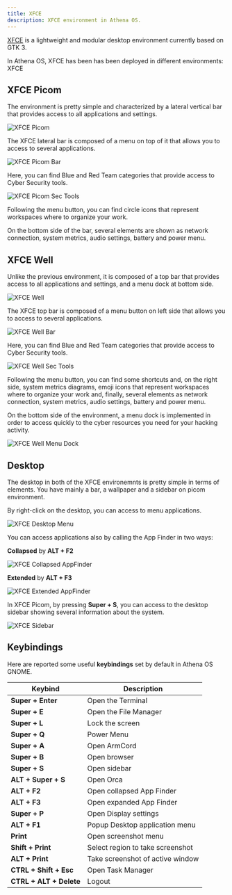 ```yaml
---
title: XFCE
description: XFCE environment in Athena OS.
---
```


[XFCE](https://wiki.archlinux.org/title/xfce) is a lightweight and modular desktop environment currently based on GTK 3.

In Athena OS, XFCE has been has been deployed in different environments: XFCE 

## XFCE Picom

The environment is pretty simple and characterized by a lateral vertical bar that provides access to all applications and settings.

![XFCE Picom](@assets/images/xfce-picom.png)

The XFCE lateral bar is composed of a menu on top of it that allows you to access to several applications.

![XFCE Picom Bar](@assets/images/xfce-picom-bar.png)

Here, you can find Blue and Red Team categories that provide access to Cyber Security tools.

![XFCE Picom Sec Tools](@assets/images/xfce-picom-sectools.png)

Following the menu button, you can find circle icons that represent workspaces where to organize your work.

On the bottom side of the bar, several elements are shown as network connection, system metrics, audio settings, battery and power menu.

## XFCE Well

Unlike the previous environment, it is composed of a top bar that provides access to all applications and settings, and a menu dock at bottom side.

![XFCE Well](@assets/images/xfce-well.png)

The XFCE top bar is composed of a menu button on left side that allows you to access to several applications.

![XFCE Well Bar](@assets/images/xfce-well-bar.png)

Here, you can find Blue and Red Team categories that provide access to Cyber Security tools.

![XFCE Well Sec Tools](@assets/images/xfce-well-sectools.png)

Following the menu button, you can find some shortcuts and, on the right side, system metrics diagrams, emoji icons that represent workspaces where to organize your work and, finally, several elements as network connection, system metrics, audio settings, battery and power menu.

On the bottom side of the environment, a menu dock is implemented in order to access quickly to the cyber resources you need for your hacking activity.

![XFCE Well Menu Dock](@assets/images/xfce-well-menudock.png)

## Desktop

The desktop in both of the XFCE environemnts is pretty simple in terms of elements. You have mainly a bar, a wallpaper and a sidebar on picom environment.

By right-click on the desktop, you can access to menu applications.

![XFCE Desktop Menu](@assets/images/xfce-desktop-menu.png)

You can access applications also by calling the App Finder in two ways:

**Collapsed** by **ALT + F2**

![XFCE Collapsed AppFinder](@assets/images/xfce-collapsed-appfinder.png)

**Extended** by **ALT + F3**

![XFCE Extended AppFinder](@assets/images/xfce-extended-appfinder.png)

In XFCE Picom, by pressing **Super + S**, you can access to the desktop sidebar showing several information about the system.

![XFCE Sidebar](@assets/images/xfce-picom-sidebar.png)

## Keybindings

Here are reported some useful **keybindings** set by default in Athena OS GNOME.

| Keybind | Description |
| ------- | ----------- |
| **Super + Enter** | Open the Terminal |
| **Super + E** | Open the File Manager |
| **Super + L** | Lock the screen |
| **Super + Q** | Power Menu |
| **Super + A** | Open ArmCord |
| **Super + B** | Open browser |
| **Super + S** | Open sidebar |
| **ALT + Super + S** | Open Orca |
| **ALT + F2** | Open collapsed App Finder |
| **ALT + F3** | Open expanded App Finder |
| **Super + P** | Open Display settings |
| **ALT + F1** | Popup Desktop application menu |
| **Print** | Open screenshot menu |
| **Shift + Print** | Select region to take screenshot |
| **ALT + Print** | Take screenshot of active window |
| **CTRL + Shift + Esc** | Open Task Manager |
| **CTRL + ALT + Delete** | Logout |


<ImageComponent />
